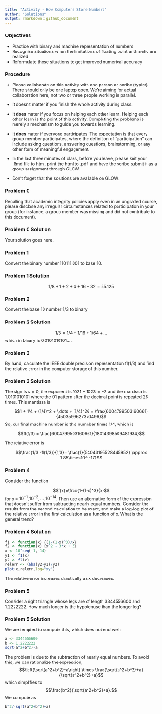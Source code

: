 ```yaml
---
title: "Activity - How Computers Store Numbers"
author: "Solutions"
output: rmarkdown::github_document
---
```


### Objectives

* Practice with binary and machine representation of numbers
* Recognize situations when the limitations of floating point arithmetic are realized
* Reformulate those situations to get improved numerical accuracy

### Procedure

* Please collaborate on this activity with one person as scribe (typist). There should only be one laptop open. We're aiming for actual collaboration here, not two or three people working in parallel.

* It doesn't matter if you finish the whole activity during class.

* It **does** mater if you focus on helping each other learn. Helping each other learn is the point of this activity. Completing the problems is merely a mechanism to guide you towards learning.

* It **does** mater if everyone participates. The expectation is that every group member participates, where the definition of "participation" can include asking questions, answering questions, brainstorming, or any other form of meaningful engagement.

* In the last three minutes of class, before you leave, please knit your .Rmd file to html, print the html to .pdf, and have the scribe submit it as a group assignment through GLOW.

* Don't forget that the solutions are available on GLOW.

### Problem 0

Recalling that academic integrity policies apply even in an ungraded course, please disclose any irregular circumstances related to participation in your group (for instance, a group member was missing and did not contribute to this document).

### Problem 0 Solution

Your solution goes here.

### Problem 1

Convert the binary number 110111.001 to base 10.

### Problem 1 Solution

$$1/8 + 1 + 2 + 4 + 16 + 32 = 55.125$$

### Problem 2

Convert the base 10 number 1/3 to binary.

### Problem 2 Solution

$$1/3 = 1/4 + 1/16 + 1/64 + \ldots$$
which in binary is $0.0101010101\dots$.

### Problem 3

By hand, calculate the IEEE double precision representation fl(1/3) and find the relative error in the computer storage of this number.

### Problem 3 Solution

The sign is $s=0$, the exponent is $1021 - 1023 = -2$ and the mantissa is $1.0101010101$ where the $01$ pattern after the decimal point is repeated 26 times. This mantissa is

$$1 + 1/4 + (1/4)^2 + \ldots + (1/4)^26 = \frac{6004799503160661}{4503599627370496}$$
So, our final machine number is this numnber times $1/4$, which is

$$fl(1/3) = \frac{6004799503160661}{18014398509481984}$$

The relative error is

$$\frac{1/3 -fl(1/3)}{1/3}= \frac{1}{54043195528445952} \approx 1.85\times10^{-17}$$

### Problem 4

Consider the function

$$f(x)=\frac{1-(1-x)^3}{x}$$
for x = $10^{-1}, 10^{-2}, \ldots, 10^{-14}$. Then use an alternative form of the expression that doesn't suffer from subtracting nearly equal numbers. Consider the results from the second calculation to be exact, and make a log-log plot of the relative error in the first calculation as a function of x. What is the general trend?

### Problem 4 Solution

```r
f1 <- function(x) {(1-(1-x)^3)/x}
f2 <- function(x) {x^2 - 3*x + 3}
x <- 10^seq(-1,-14)
y1 <- f1(x)
y2 <- f2(x)
relerr <- (abs(y2-y1)/y2)
plot(x,relerr,log="xy")
```

The relative error increases drastically as x decreases.

### Problem 5

Consider a right triangle whose legs are of length 3344556600 and 1.2222222. How much longer is the hypotenuse than the longer leg?

### Problem 5 Solution

We are tempted to compute this, which does not end well:
```r
a <- 3344556600
b <- 1.2222222
sqrt(a^2+b^2)-a
```
The problem is due to the subtraction of nearly equal numbers. To avoid this, we can rationalize the expression,
$$\left(\sqrt{a^2+b^2}-a\right) \times \frac{\sqrt{a^2+b^2}+a}{\sqrt{a^2+b^2}+a}$$
which simplifies to
$$\frac{b^2}{\sqrt{a^2+b^2}+a}.$$
We compute as
```r
b^2/(sqrt(a^2+b^2)+a)
```
